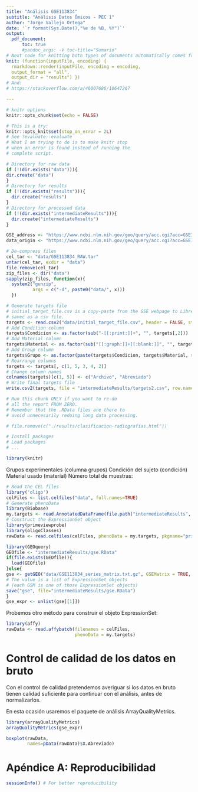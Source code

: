 ```yaml
---
title: "Análisis GSE113834"
subtitle: "Análisis Datos Ómicos - PEC 1"
author: "Jorge Vallejo Ortega"
date: '`r format(Sys.Date(),"%e de %B, %Y")`'
output:
  pdf_document:
      toc: true
      #pandoc_args: -V toc-title="Sumario"
# Next code for knitting both types of documents automatically comes from https://stackoverflow.com/questions/39662365/knit-one-markdown-file-to-two-output-files/53280491#53280491
knit: (function(inputFile, encoding) {
  rmarkdown::render(inputFile, encoding = encoding,
  output_format = "all",
  output_dir = "results") })
# And:
# https://stackoverflow.com/a/46007686/10647267

---
```


```r
# knitr options
knitr::opts_chunk$set(echo = FALSE)

# This is a try:
knitr::opts_knit$set(stop_on_error = 2L)
# See ?evaluate::evaluate
# What I am trying to do is to make knitr stop
# when an error is found instead of running the
# complete script.
```

```r
# Directory for raw data
if (!(dir.exists("data"))){
dir.create("data")
}
# Directory for results
if (!(dir.exists("results"))){
  dir.create("results")
}
# Directory for processed data
if (!(dir.exists("intermediateResults"))){
  dir.create("intermediateResults")
}
```

```r
GSE_address <- "https://www.ncbi.nlm.nih.gov/geo/query/acc.cgi?acc=GSE113834"
data_origin <- "https://www.ncbi.nlm.nih.gov/geo/query/acc.cgi?acc=GSE113834"

# De-compress files
cel_tar <- "data/GSE113834_RAW.tar"
untar(cel_tar, exdir = "data")
file.remove(cel_tar)
zip_files <- dir("data")
sapply(zip_files, function(x){
  system2("gunzip",
          args = c("-d", paste0("data/", x)))
  })

# Generate targets file
# initial_target_file.csv is a copy-paste from the GSE webpage to LibreOffice Calc
# savec as a csv file.
targets <- read.csv2("data/initial_target_file.csv", header = FALSE, stringsAsFactors = FALSE)
# Add Condition column
targets$Condicion <- as.factor(sub("-[[:print:]]+", "", targets[,2]))
# Add Material column
targets$Material <- as.factor(sub("[[:graph:]]+[[:blank:]]", "", targets[,2]))
# Add Group column
targets$Grupo <- as.factor(paste(targets$Condicion, targets$Material, sep="-"))
# Rearrange columns
targets <- targets[, c(1, 5, 3, 4, 2)]
# Change column names
colnames(targets)[c(1, 5)] <- c("Archivo", "Abreviado")
# Write final targets file
write.csv2(targets, file = "intermediateResults/targets2.csv", row.names = FALSE)
```


```r
# Run this chunk ONLY if you want to re-do
# all the report FROM ZERO.
# Remember that the .RData files are there to
# avoid unnecesarily redoing long data processing.

# file.remove(c("./results/clasificacion-radiografias.html"))


```


```r
# Install packages
# Load packages
# ...

library(knitr)

```

Grupos experimentales (columna grupos)
Condición del sujeto (condición)
Material usado (material)
Número total de muestras:


```r
# Read the CEL files
library('oligo')
celFiles <- list.celfiles("data", full.names=TRUE)
# Generate phenoData
library(Biobase)
my.targets <- read.AnnotatedDataFrame(file.path("intermediateResults", "targets2.csv"), header = TRUE, row.names=1, sep = ";")
# Construct the ExpressionSet object
library(primeviewprobe)
library(oligoClasses)
rawData <- read.celfiles(celFiles, phenoData = my.targets, pkgname="primeviewcdf")
```

```r
library(GEOquery)
GEOfile <- "intermediateResults/gse.RData"
if(file.exists(GEOfile)){
  load(GEOfile)
}else{
gse <- getGEO("data/GSE113834_series_matrix.txt.gz", GSEMatrix = TRUE, destdir="data", getGPL = TRUE)
# The value is a list of ExpressionSet objects
# (each GSM is one of those ExpressionSet objects)
save("gse", file="intermediateResults/gse.RData")
}
gse_expr <- unlist(gse[[1]])
```
Probemos otro método para construir el objeto ExpressionSet:
```r
library(affy)
rawData <- read.affybatch(filenames = celFiles,
                          phenoData = my.targets)
```



# Control de calidad de los datos en bruto
Con el control de calidad pretendemos averiguar si los datos en bruto tienen calidad suficiente para continuar con el análisis, antes de normalizarlos.

En esta ocasión usaremos el paquete de análisis ArrayQualityMetrics.

```r
library(arrayQualityMetrics)
arrayQualityMetrics(gse_expr)
```

```r
boxplot(rawData,
        names=pData(rawData)$X.Abreviado)
```


# Apéndice A: Reproducibilidad
```r
sessionInfo() # For better reproducibility
```








